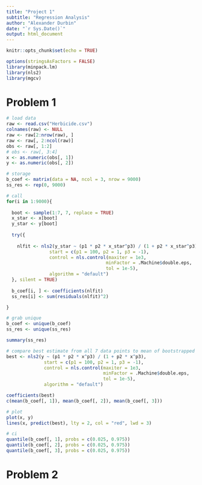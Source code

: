 ```yaml
---
title: "Project 1"
subtitle: "Regression Analysis"
author: "Alexander Durbin"
date: "`r Sys.Date()`"
output: html_document
---
```


```r
knitr::opts_chunk$set(echo = TRUE)
```

```r
options(stringsAsFactors = FALSE)
library(minpack.lm)
library(nls2)
library(mgcv)
```

# Problem 1

```r

# load data
raw <- read.csv("Herbicide.csv")
colnames(raw) <- NULL
raw <- raw[2:nrow(raw), ]
raw <- raw[, 2:ncol(raw)]
obs <- raw[, 1:2]
# obs <- raw[, 3:4]
x <- as.numeric(obs[, 1])
y <- as.numeric(obs[, 2])

# storage
b_coef <- matrix(data = NA, ncol = 3, nrow = 9000)
ss_res <- rep(0, 9000)

# call
for(i in 1:9000){
  
  boot <- sample(1:7, 7, replace = TRUE)
  x_star <- x[boot]
  y_star <- y[boot]
  
  try({
    
    nlfit <- nls2(y_star ~ (p1 * p2 * x_star^p3) / (1 + p2 * x_star^p3), 
                start = c(p1 = 100, p2 = 1, p3 = -1),
                control = nls.control(maxiter = 1e3,
                                     minFactor = .Machine$double.eps,
                                     tol = 1e-5),
                algorithm = "default")
  }, silent = TRUE)
  
  b_coef[i, ] <- coefficients(nlfit)
  ss_res[i] <- sum(residuals(nlfit)^2)

}

# grab unique
b_coef <- unique(b_coef)
ss_res <- unique(ss_res)

summary(ss_res)

# compare best estimate from all 7 data points to mean of bootstrapped sample
best <- nls2(y ~ (p1 * p2 * x^p3) / (1 + p2 * x^p3), 
              start = c(p1 = 100, p2 = 1, p3 = -1),
              control = nls.control(maxiter = 1e3,
                                    minFactor = .Machine$double.eps,
                                    tol = 1e-5),
              algorithm = "default")

coefficients(best)
c(mean(b_coef[, 1]), mean(b_coef[, 2]), mean(b_coef[, 3]))

# plot
plot(x, y)
lines(x, predict(best), lty = 2, col = "red", lwd = 3)

# ci
quantile(b_coef[, 1], probs = c(0.025, 0.975))
quantile(b_coef[, 2], probs = c(0.025, 0.975))
quantile(b_coef[, 3], probs = c(0.025, 0.975))

```


# Problem 2